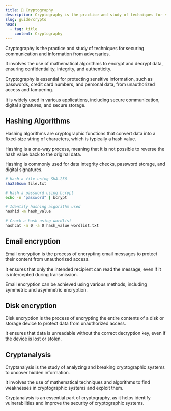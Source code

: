 ```yaml
---
title: 🔑 Cryptography
description: Cryptography is the practice and study of techniques for securing communication and information from adversaries.
slug: guide/crypto
head:
  - tag: title
    content: Cryptography
---
```



Cryptography is the practice and study of techniques for securing communication and information from adversaries.

It involves the use of mathematical algorithms to encrypt and decrypt data, ensuring confidentiality, integrity, and authenticity.

Cryptography is essential for protecting sensitive information, such as passwords, credit card numbers, and personal data, from unauthorized access and tampering.

It is widely used in various applications, including secure communication, digital signatures, and secure storage.

## Hashing Algorithms

Hashing algorithms are cryptographic functions that convert data into a fixed-size string of characters, which is typically a hash value.

Hashing is a one-way process, meaning that it is not possible to reverse the hash value back to the original data.

Hashing is commonly used for data integrity checks, password storage, and digital signatures.

```bash
# Hash a file using SHA-256
sha256sum file.txt

# Hash a password using bcrypt
echo -n "password" | bcrypt

# Identify hashing algorithm used
hashid -m hash_value

# Crack a hash using wordlist
hashcat -m 0 -a 0 hash_value wordlist.txt
```

<LinkCard
  title="Hashcat"
  description="Hashcat is a password recovery tool that uses GPU acceleration to crack hashes."
  href="https://hashcat.net/hashcat/"
  target="_blank"
/>

<LinkCard
  title="hashid"
  description="hashid is a tool to identify the hashing algorithm used in a hash value."
  href="http://github.com/psypanda/hashid"
  target="_blank"
/>

<LinkCard
  title="John the Ripper"
  description="John the Ripper is a fast password cracker that supports various hashing algorithms."
  href="https://www.openwall.com/john/"
  target="_blank"
/>

<LinkCard
  title="CrackStation"
  description="CrackStation is a free online service for cracking password hashes."
  href="https://crackstation.net/"
  target="_blank"
/>

<LinkCard
  title="Hashes.com"
  description="Hashes.com is a free online service for cracking password hashes."
  href="https://hashes.com/en/decrypt/hash"
  target="_blank"
/>

<LinkCard
  title="HashCalc"
  description="HashCalc is a Windows application for calculating hash values of files."
  href="https://hashcalc.download.it/"
  target="_blank"
/>

<LinkCard
  title="HashMyFiles"
  description="HashMyFiles is a small utility that allows you to calculate the MD5 and SHA1 hashes of files."
  href="https://www.nirsoft.net/utils/hash_my_files.html"
  target="_blank"
/>

## Email encryption

Email encryption is the process of encrypting email messages to protect their content from unauthorized access.

It ensures that only the intended recipient can read the message, even if it is intercepted during transmission.

Email encryption can be achieved using various methods, including symmetric and asymmetric encryption.

<LinkCard
  title="RMail"
  description="RMail is a secure email service that provides end-to-end encryption for email messages."
  href="https://rmail.com/"
  target="_blank"
/>

## Disk encryption

Disk encryption is the process of encrypting the entire contents of a disk or storage device to protect data from unauthorized access.

It ensures that data is unreadable without the correct decryption key, even if the device is lost or stolen.

<LinkCard
  title="VeraCrypt"
  description="VeraCrypt is a free and open-source disk encryption software that provides on-the-fly encryption."
  href="https://veracrypt.io/en/Home.html"
  target="_blank"
/>

<LinkCard
  title="Rohos Disk Encryption"
  description="Rohos Disk Encryption is a disk encryption software that provides strong encryption for files and folders."
  href="https://rohos.com/products/rohos-disk-encryption/"
  target="_blank"
/>

## Cryptanalysis

Cryptanalysis is the study of analyzing and breaking cryptographic systems to uncover hidden information.

It involves the use of mathematical techniques and algorithms to find weaknesses in cryptographic systems and exploit them.

Cryptanalysis is an essential part of cryptography, as it helps identify vulnerabilities and improve the security of cryptographic systems.

<LinkCard
  title="Cyptool"
  description="Cryptool is a free educational software for cryptography and cryptanalysis."
  href="https://www.cryptool.org/en/"
  target="_blank"
/>

<LinkCard
  title="AlphaPeeler"
  description="AlphaPeeler is a free educational software for cryptography and cryptanalysis."
  href="https://sourceforge.net/projects/alphapeeler/"
  target="_blank"
/>
